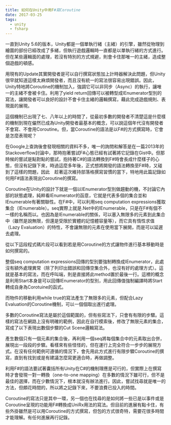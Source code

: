 ```yaml
---
title: 如何在Unity中用F#寫Coroutine
date: 2017-03-25
tags:
  - unity
  - fsharp
---
```


一直到Unity 5.6的版本，Unity都是一個單執行緒（主緒）的引擎，雖然從物理到繪圖的部份已經改成了多緒，但執行遊戲邏輯時一直都是以單執行緒的方式進行。但在某些邏輯面的處理，若沒有特別的方式規避，則會卡住那唯一的主緒，造成整個遊戲的頓感。

用現有的Update其實開發者是可以自行撰寫狀態加上計時器解決此問題，但Unity很早就知道這樣太麻煩開發者，而且沒有統一的寫法很容易出現錯誤。因此，Unity特地將Coroutine的機制加入，強調它可以非同步（Async）的執行，讓唯一的主緒不會被卡住。利用了yield return回傳可以被轉型成IEnumerator型別的寫法，讓開發者可以良好的設計不會卡住主緒的邏輯撰寫，藉此完成遊戲規則、表現面的展現。

這個機制已出現了七、八年以上的時間了，從最初多數的開發者不清楚這是什麼樣的機制到現在儼然已成為Unity開發者最基本的概念，可以說這個年代沒有開發者不會寫、不會用Coroutine。但，當Coroutine的語法是以F#的方式撰寫時，它會是怎麼表現呢？

在Google上查詢後會發現相關的資料不多，唯一的詢問和解答是在一篇2013年的Stackoverflow討論中，那時抱著嘗試F#心態已經有試著將它記錄在Gist中。但那時候的嘗試是點對點的嘗試，抱持著C#的語法轉換到F#時會長成什麼樣子的心態，但沒有記錄下來，時過這麼多年後，正式想將開發的語法轉換至F#時，又碰到了這樣的問題，因此　趁著這次維持部落格撰寫習慣的當下，特地用此篇記錄如何用F#語法表現出Coroutine的撰寫。

Coroutine在Unity的設計下就是一個以IEnumerator型別做趨動的機，不討論它內部的狀態處理，純粹看IEnumerator的函意，它就是代表多個的集合並和IEnumerable有著關聯性。在F#中，可以利用seq computation expressions獲取集合（IEnumerable）。seq實際上就是.Net中的IEnumerable，只是在F#有個不一樣的名稱而以。也因為是IEnumerable的關係，可以塞入無限多的元素到此集合中（雖然是說無限，但還是受限於實體的記憶體容量等），而它具有惰性求值（Lazy Evaluation）的特性，不會讓無限的元素在使用當下展開，而是可以延遲去處理。

從以下這段程式碼片段可以看到若是用Coroutine的方式讓物件進行基本移動時是如何撰寫的。

<script src="https://gist.github.com/ApprenticeGC/915afc36e2fda9f09825.js?file=MovingCube.fs"></script>

整個seq computation expressions回傳的型別要強制轉換成IEnumerator，此處沒有額外處理異常（除了列印出錯誤和回傳空集合外，也沒有好的處理方式）。這就是基本的寫法，而在呼叫端，則是直接將此method置於最後一行。這裡的概念是利用Start本身是可以回傳IEnumerator的型別，用此回傳值強制編譯時將Start轉成自身為Corotuine的函式。

而物件的移動利用while true的寫法產生了無限多的元素，但配合Lazy Evaluation的Coroutine機制，可以一個個取出進行處理。

多數的Coroutine寫法是屬於這個範圍的，但有些寫法下，只會有有限的步驟。這樣的寫法在網路上沒有明確的範例，因此在自行模索後，修改了無限元素的集合，寫成了以下表現出數個步驟的Cut Scene邏輯寫法。

產生數個只有一個元素的集合後，再利用一個seq將每個集合中的元素取出合併，展現出一段段的步驟。看樣來有些怪怪的，但在運行上完全符合一步步的展現方式。在沒有任何範例可遵循的情況下，會先用此方式進行有限步驟Coroutine的撰寫，直到有找到或是有建議怎麼寫更適合時，再做調整。

利用F#的語法要試著囊括所有Unity在C#的機制理應是可行的，但實際上在撰寫時才會發現一對一轉換（one-to-one mapping）在多數的情況下雖可行，但不是最佳的選擇，而在少數情況下，根本就沒有辦法進行。因此，嘗試找尋就是唯一的方法，但頗花時間的，所以將之記錄下來，不要浪費已投入的時間。

Coroutine的寫法只是其中一環，另一個也在找尋的是如何將一些已是以事件或是Coroutine呈現的功能用F#轉換成UniRx用法的寫法。但目前的進展有點卡住，有些外掛雖然是可以用Coroutine的方式撰寫，但包的方式很奇特，需要花很多時間才能理解。有任何進展再行記錄。
